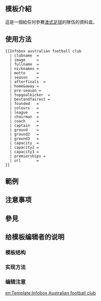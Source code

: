 <IncludeOnly><!-- 在這裡加入模板的保護標識 --></IncludeOnly>
<!-- 在本行下編輯模板說明 -->
== 模板介紹 ==
這是一個給任何參賽[[澳式足球]]的隊伍的資料盒。

== 使用方法 ==
<pre>
{{Infobox australian football club
  | clubname  = 
  | image     = 
  | fullname  = 
  | nicknames = 
  | motto     =
  | season    = 
  | afterfinals  =
  | home&away =
  | pre-season =
  | topgoalkicker  = 
  | bestandfairest = 
  | founded   = 
  | colours   = 
  | league    = 
  | chairman  = 
  | coach     = 
  | captain   = 
  | ground    = 
  | ground2   = 
  | ground3   = 
  | capacity  = 
  | capacity2 = 
  | capacity3 = 
  | premierships =
  | url       = 
}}
</pre>

== 範例 ==

== 注意事项 ==

== 參見 ==

== 给模板编辑者的说明 ==
=== 模板结构 ===
=== 实现方法 ===
=== 编辑注意 ===

<IncludeOnly>
<!-- 本行下加入模板的分類 -->

<!-- 本行下加入模板的跨語言鏈接 -->
[[en:Template:Infobox Australian football club]]

</IncludeOnly>